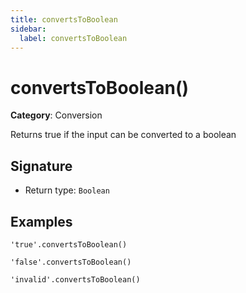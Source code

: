 ```yaml
---
title: convertsToBoolean
sidebar:
  label: convertsToBoolean
---
```


# convertsToBoolean()

**Category**: Conversion

Returns true if the input can be converted to a boolean

## Signature

- Return type: `Boolean`

## Examples

```fhirpath
'true'.convertsToBoolean()
```

```fhirpath
'false'.convertsToBoolean()
```

```fhirpath
'invalid'.convertsToBoolean()
```

